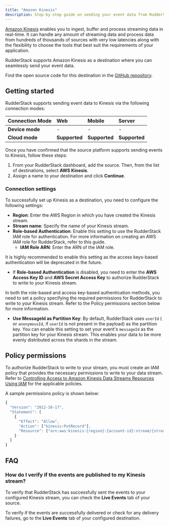```yaml
---
title: "Amazon Kinesis"
description: Step-by-step guide on sending your event data from RudderStack to Amazon Kinesis.
---
```


[Amazon Kinesis](https://aws.amazon.com/kinesis/) enables you to ingest, buffer and process streaming data in real-time. It can handle any amount of streaming data and process data from hundreds of thousands of sources with very low latencies along with the flexibility to choose the tools that best suit the requirements of your application.

RudderStack supports Amazon Kinesis as a destination where you can seamlessly send your event data.

<div class="infoBlock">
Find the open source code for this destination in the <a href="https://github.com/rudderlabs/rudder-transformer/tree/master/v0/destinations/kinesis">GitHub repository</a>.
</div>

## Getting started

RudderStack supports sending event data to Kinesis via the following <Link to="/rudderstack-cloud/rudderstack-connection-modes/">connection modes</Link>:

| **Connection Mode** | **Web**       | **Mobile**    | **Server**    |
| :------------------ | :------------ | :------------ | :------------ |
| **Device mode**     | -             | -             | -             |
| **Cloud mode**      | **Supported** | **Supported** | **Supported** |

Once you have confirmed that the source platform supports sending events to Kinesis, follow these steps:

1. From your RudderStack dashboard, add the source. Then, from the list of destinations, select **AWS Kinesis**.
2. Assign a name to your destination and click **Continue**.

### Connection settings

To successfully set up Kinesis as a destination, you need to configure the following settings:

- **Region**: Enter the AWS Region in which you have created the Kinesis stream.
- **Stream name**: Specify the name of your Kinesis stream.
- **Role-based Authentication**: Enable this setting to use the RudderStack IAM role for authentication. For more information on creating an AWS IAM role for RudderStack, refer to <Link to="/destinations/aws-iam-role-for-rudderstack/#creating-a-rudderstack-iam-role">this guide</Link>.
  - **IAM Role ARN**: Enter the ARN of the IAM role.

<div class="warningBlock">
It is highly recommended to enable this setting as the access keys-based authentication will be deprecated in the future.
</div>

- If **Role-based Authentication** is disabled, you need to enter the **AWS Access Key ID** and **AWS Secret Access Key** to authorize RudderStack to write to your Kinesis stream.

<div class="infoBlock">
In both the role-based and access key-based authentication methods, you need to set a policy specifying the required permissions for RudderStack to write to your Kinesis stream. Refer to the <Link to="#policy-permissions">Policy permissions</Link> section below for more information. 
</div>

- **Use MessageId as Partition Key**: By default, RudderStack uses `userId` ( or `anonymousId`, if `userId` is not present in the payload) as the partition key. You can enable this setting to set your event's `messageId` as the partition key for your Kinesis stream. This enables your data to be more evenly distributed across the shards in the stream.

## Policy permissions

To authorize RudderStack to write to your stream, you must create an IAM policy that provides the necessary permissions to write to your data stream. Refer to [Controlling Access to Amazon Kinesis Data Streams Resources Using IAM](https://docs.aws.amazon.com/streams/latest/dev/controlling-access.html) for the applicable policies. 

A sample permissions policy is shown below:

```javascript
{
  "Version": "2012-10-17",
  "Statement": [
    {
      "Effect": "Allow",
      "Action": ["kinesis:PutRecord"],
      "Resource": ["arn:aws:kinesis:{region}:{account-id}:stream/{stream-name}"]
    }
  ]
}
```

## FAQ

### How do I verify if the events are published to my Kinesis stream?

To verify that RudderStack has successfully sent the events to your configured Kinesis stream, you can check the **Live Events** tab of your source.

To verify if the events are successfully delivered or check for any delivery failures, go to the **Live Events** tab of your configured destination.